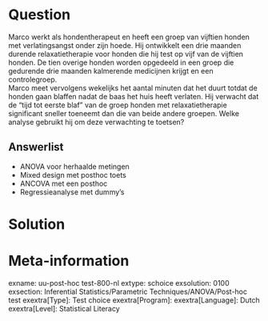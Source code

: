 


Question
========
Marco werkt als hondentherapeut en heeft een groep van vijftien honden met verlatingsangst onder zijn hoede. Hij ontwikkelt een drie maanden durende relaxatietherapie voor honden die hij test op vijf van de vijftien honden. De tien overige honden worden opgedeeld in een groep die gedurende drie maanden kalmerende medicijnen krijgt en een controlegroep.  
Marco meet vervolgens wekelijks het aantal minuten dat het duurt totdat de honden gaan blaffen nadat de baas het huis heeft verlaten. Hij verwacht dat de “tijd tot eerste blaf” van de groep honden met relaxatietherapie significant sneller toeneemt dan die van beide andere groepen. Welke analyse gebruikt hij om deze verwachting te toetsen?

Answerlist
----------
* ANOVA voor herhaalde metingen
* Mixed design met posthoc toets
* ANCOVA met een posthoc
* Regressieanalyse met dummy’s


Solution
========



Meta-information
================
exname: uu-post-hoc test-800-nl
extype: schoice
exsolution: 0100
exsection: Inferential Statistics/Parametric Techniques/ANOVA/Post-hoc test
exextra[Type]: Test choice
exextra[Program]: 
exextra[Language]: Dutch
exextra[Level]: Statistical Literacy